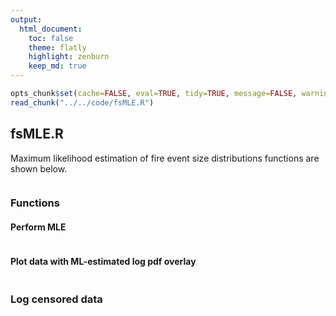 ```yaml
---
output:
  html_document:
    toc: false
    theme: flatly
    highlight: zenburn
    keep_md: true
---
```


```r
opts_chunk$set(cache=FALSE, eval=TRUE, tidy=TRUE, message=FALSE, warning=FALSE, dpi=300, fig.height=7, fig.width=10.5)
read_chunk("../../code/fsMLE.R")
```

##
##
## fsMLE.R

Maximum likelihood estimation of fire event size distributions functions are shown below.


```r
```


### Functions

#### Perform MLE

```r
```

#### Plot data with ML-estimated log pdf overlay

```r
```

### Log censored data

```r
```
